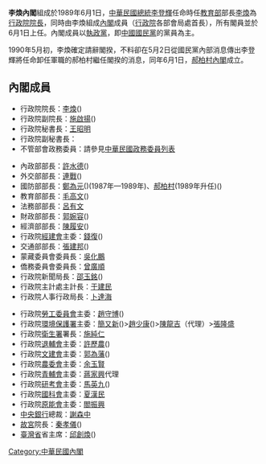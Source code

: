 {{unreferenced|time=2013-10-03T18:51:10+00:00}}
{{Infobox government cabinet
|cabinet_name =李煥內閣
|cabinet_number = 
|jurisdiction = 中華民國
| flag                    = Flag of the Republic of China.svg
| flag_border             = true
|incumbent = 
|image = 李煥院長.jpg
|date_formed = {{Start date|1989|6|1|df=y}}
|date_dissolved = {{End date|1990|6|1|df=y}}
|government_head = [[李煥|李煥]]
|government_head_history =
|deputy_government_head = [[施啟揚|施啟揚]]
|state_head = [[李登輝|李登輝]]
|deputy_state_head = 
|current_number = 
|former_members_number =
|total_number =
|political_party = {{KMT}}
|legislature_status = [[多數派政府|多數派政府]]
|election = [[1989年中華民國立法委員選舉|1989年中華民國立法委員選舉]]
|last_election =
|legislature_term = 
|budget = 
|opposition_cabinet = 
|opposition_party = {{DPP}}
|opposition_leader = [[黃信介|黃信介]]
|incoming_formation =
|outgoing_formation =
|previous = [[俞國華內閣|俞國華內閣]]
|successor = [[郝柏村內閣|郝柏村內閣]]
}}
{{台灣政治}}
'''李煥內閣'''組成於1989年6月1日，[[中華民國總統|中華民國總統]][[李登輝|李登輝]]任命時任[[中華民國教育部|教育部]]部長[[李煥|李煥]]為[[行政院院長|行政院院長]]，同時由李煥組成[[內閣|內閣]]成員（[[行政院|行政院]]各部會局處首長），所有閣員並於6月1日上任。內閣成員以[[執政黨|執政黨]]，即[[中國國民黨|中國國民黨]]的黨員為主。

1990年5月初，李煥確定請辭閣揆，不料卻在5月2日從國民黨內部消息傳出李登輝將任命卸任軍職的郝柏村繼任閣揆的消息，同年6月1日，[[郝柏村內閣|郝柏村內閣]]成立。

==內閣成員==
*行政院院長：[[李煥|李煥]]({{kmt}})
*行政院副院長：[[施啟揚|施啟揚]]({{kmt}})
*行政院秘書長：[[王昭明|王昭明]]
*行政院副秘書長：
*不管部會政務委員：請參見[[中華民國政務委員列表|中華民國政務委員列表]]

*內政部部長：[[許水德|許水德]]({{kmt}})
*外交部部長：[[連戰|連戰]]({{kmt}})
*國防部部長：[[鄭為元|鄭為元]]({{kmt}})(1987年—1989年)、[[郝柏村|郝柏村]](1989年升任)({{kmt}})
*教育部部長：[[毛高文|毛高文]]({{kmt}})
*法務部部長：[[呂有文|呂有文]]
*財政部部長：[[郭婉容|郭婉容]]({{kmt}})
*經濟部部長：[[陳履安|陳履安]]({{kmt}})
*行政院[[經建會|經建會]]主委：[[錢復|錢復]]({{kmt}})
*交通部部長：[[張建邦|張建邦]]({{kmt}})
*蒙藏委員會委員長：[[吳化鵬|吳化鵬]]
*僑務委員會委員長：[[曾廣順|曾廣順]]
*行政院新聞局長：[[邵玉銘|邵玉銘]]({{kmt}})
*行政院主計處主計長：[[于建民|于建民]]
*行政院人事行政局長：[[卜達海|卜達海]]

*行政院[[勞工委員會|勞工委員會]]主委：[[趙守博|趙守博]]({{kmt}})
*行政院[[環境保護署|環境保護署]]主委：[[簡又新|簡又新]]({{kmt}})>[[趙少康|趙少康]]({{kmt}})>[[陳龍吉|陳龍吉]]（代理）>[[張隆盛|張隆盛]]
*行政院[[衛生署|衛生署]]署長：[[施純仁|施純仁]]
*行政院[[退輔會|退輔會]]主委：[[許歷農|許歷農]]({{kmt}})
*行政院[[文建會|文建會]]主委：[[郭為藩|郭為藩]]({{kmt}})
*行政院[[農委會|農委會]]主委：[[余玉賢|余玉賢]]
*行政院[[青輔會|青輔會]]主委：[[蔣家興|蔣家興]]代理
*行政院[[行政院研究發展考核委員會|研考會]]主委：[[馬英九|馬英九]]({{kmt}})
*行政院[[行政院國家科學委員會|國科會]]主委：[[夏漢民|夏漢民]]
*行政院[[行政院原子能委員會|原能會]]主委：[[閻振興|閻振興]]
*[[中央銀行_(中華民國)|中央銀行]]總裁：[[謝森中|謝森中]]
*[[國立故宮博物院|故宮]]院長：[[秦孝儀|秦孝儀]]({{kmt}})
*[[臺灣省|臺灣省]]省主席：[[邱創煥|邱創煥]]({{kmt}})


{{中華民國行憲後內閣|[[俞國華內閣|俞國華內閣]]|[[李煥内閣|李煥内閣]]|1989年6月1日－1990年5月31日|[[郝柏村内閣|郝柏村内閣]]}}


[[Category:中華民國內閣|Category:中華民國內閣]]